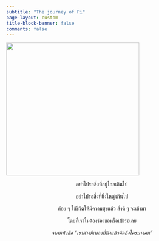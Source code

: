 ```yaml
---
subtitle: "The journey of Pi"
page-layout: custom
title-block-banner: false
comments: false
---
```


![](images/pi-01.png){fig-align="center" width="350"}

::: {style="text-align:center;"}
อย่าไปรอสิ่งที่อยู่ไกลเกินไป

อย่าไปรอสิ่งที่ยิ่งใหญ่เกินไป

ค่อย ๆ ใช้ชีวิตให้มีความสุขแล้ว สิ่งดี ๆ จะเข้ามา

โดยที่เราไม่ต้องร้องขอหรือเฝ้ารอเลย

*จากหนังสือ "เราต่างมีเพลงที่ฟังแล้วคิดถึงใครบางคน"*
:::
